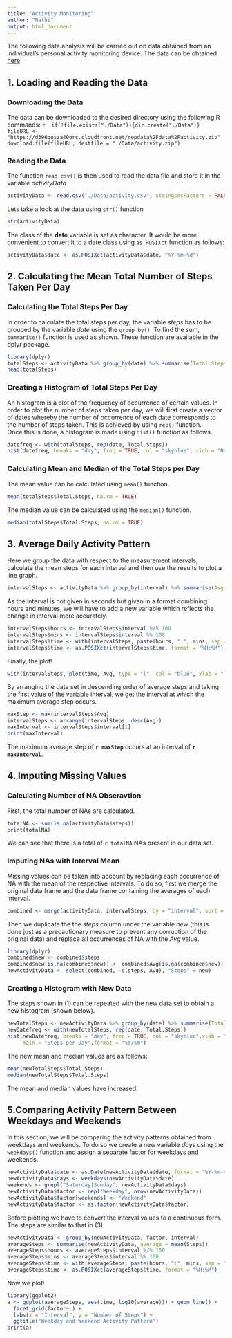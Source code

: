 ```yaml
---
title: "Activity Monitoring"
author: "Nathi"
output: html_document
---
```

The following data analysis will be carried out on data obtained from an individual's
personal activity monitoring device. The data can be obtained [here](https://d396qusza40orc.cloudfront.net/repdata%2Fdata%2Factivity.zip).      

## **1. Loading and Reading the Data**

### Downloading the Data
The data can be downloaded to the desired directory using the following R commands:
 ```r
 if(!file.exists("./Data")){dir.create("./Data")}
 fileURL <- "https://d396qusza40orc.cloudfront.net/repdata%2Fdata%2Factivity.zip"
 download.file(fileURL, destfile = "./Data/activity.zip")
 ```
 
### Reading the Data
 The function `read.csv()` is then used to read the data file and store it in the variable *activityData*
```r
activityData <- read.csv("./Data/activity.csv", stringsAsFactors = FALSE)
```

Lets take a look at the data using `str()` function
```r
str(activityData)
```

The class of the **date** variable is set as character. It would be more convenient to convert it to 
a date class using `as.POSIXct` function as follows:
```r
activityData$date <- as.POSIXct(activityData$date, "%Y-%m-%d")
```  
    
## **2. Calculating the Mean Total Number of Steps Taken Per Day**

### Calculating the Total Steps Per Day
In order to calculate the total steps per day, the variable *steps* has to be grouped by the variable *date* using the `group_by()`. To find the sum, `summarise()` function is used as shown. These function are available in the dplyr package.
```r
library(dplyr)
totalSteps <- activityData %>% group_by(date) %>% summarise(Total.Steps = sum(steps, na.rm = TRUE))
head(totalSteps)
```

### Creating a Histogram of Total Steps Per Day
An histogram is a plot of the frequency of occurrence of certain values. In order to plot the number of steps taken per day, we will first create a vector of dates whereby the number of occurrence of each date corresponds to the number of steps taken. This is achieved by using `rep()` function.  
Once this is done, a histogram is made using `hist()` function as follows.
```r
datefreq <- with(totalSteps, rep(date, Total.Steps))
hist(datefreq, breaks = "day", freq = TRUE, col = "skyblue", xlab = "Date",ylab = "Steps", main = "Steps per Day", format = "%d/%m")
```

### Calculating Mean and Median of the Total Steps per Day
The mean value can be calculated using `mean()` function.
```r
mean(totalSteps$Total.Steps, na.rm = TRUE)
```
The median value can be calculated using the `median()` function.
```r
median(totalSteps$Total.Steps, na.rm = TRUE)
```
    
## **3. Average Daily Activity  Pattern**
Here we group the data with respect to the measurement intervals, calculate the mean steps for each interval and then use the results to plot a line graph.
```r
intervalSteps <- activityData %>% group_by(interval) %>% summarise(Avg = mean(steps, na.rm = TRUE))
```
As the interval is not given in seconds but given in a format combining hours and minutes, we will have to add a new variable which reflects the change in interval more accurately.
```r
intervalSteps$hours <- intervalSteps$interval %/% 100
intervalSteps$mins <- intervalSteps$interval %% 100
intervalSteps$time <- with(intervalSteps, paste(hours, ":", mins, sep = ""))
intervalSteps$time <- as.POSIXct(intervalSteps$time, format = "%H:%M")
```
Finally, the plot!
```r
with(intervalSteps, plot(time, Avg, type = "l", col = "blue", xlab = "Time", ylab = "Steps", main = "Average Daily Activity Pattern"))
```

By arranging the data set in descending order of average steps and taking the first value of the variable interval, we get the interval at which the maximum average step occurs.
```r
maxStep <- max(intervalSteps$Avg)
intervalSteps <- arrange(intervalSteps, desc(Avg))
maxInterval <- intervalSteps$interval[1]
print(maxInterval)
```
The maximum average step of **`r maxStep`** occurs at an interval of **`r maxInterval`**.    

## **4. Imputing Missing Values**  
### Calculating Number of NA Obseravtion
First, the total number of NAs are calculated.
```r
totalNA <- sum(is.na(activityData$steps))
print(totalNA)
```
We can see that there is a total of `r totalNA` NAs present in our data set.

### Imputing NAs with Interval Mean
Missing values can be taken into account by replacing each occurrence of NA with the mean of the respective intervals. To do so, first we merge the original data frame and the data frame containing the averages of each interval.
```r
combined <- merge(activityData, intervalSteps, by = "interval", sort = FALSE)
```
  
Then we duplicate the the *steps* column under the variable *new* (this is done just as a precautionary measure to prevent any corruption of the original data) and replace all occurrences of NA with the *Avg* value.
```r
library(dplyr)
combined$new <- combined$steps
combined$new[is.na(combined$new)] <- combined$Avg[is.na(combined$new)]
newActivityData <- select(combined, -c(steps, Avg), "Steps" = new)
```

### Creating a Histogram with New Data
The steps shown in (1) can be repeated with the new data set to obtain a new histogram (shown below).
```r
newTotalSteps <- newActivityData %>% group_by(date) %>% summarise(Total.Steps = sum(Steps))
newDatefreq <- with(newTotalSteps, rep(date, Total.Steps))
hist(newDatefreq, breaks = "day", freq = TRUE, col = "skyblue",xlab = "Date",ylab = "Steps",
     main = "Steps per Day",format = "%d/%m")
```

The new mean and median values are as follows:
```r
mean(newTotalSteps$Total.Steps)
median(newTotalSteps$Total.Steps)
```
The mean and median values have increased.
  
## **5.Comparing Activity Pattern Between Weekdays and Weekends**
In this section, we will be comparing the activity patterns obtained from weekdays and weekends. To do so we create a new variable *days* using the `weekdays()` function and assign a separate factor for weekdays and weekends.
```r
newActivityData$date <- as.Date(newActivityData$date, format = "%Y-%m-%d")
newActivityData$days <- weekdays(newActivityData$date)
weekends <- grepl("Saturday|Sunday", newActivityData$days)
newActivityData$factor <- rep("Weekday", nrow(newActivityData))
newActivityData$factor[weekends] <- "Weekend"
newActivityData$factor <- as.factor(newActivityData$factor)
```
Before plotting we have to convert the interval values to a continuous form. The steps are similar to that in (3)
```r
newActivityData <- group_by(newActivityData, factor, interval)
averageSteps <- summarise(newActivityData, average = mean(Steps))
averageSteps$hours <- averageSteps$interval %/% 100
averageSteps$mins <- averageSteps$interval %% 100
averageSteps$time <- with(averageSteps, paste(hours, ":", mins, sep = ""))
averageSteps$time <- as.POSIXct(averageSteps$time, format = "%H:%M")
```
Now we plot!
```r
library(ggplot2)
a <- ggplot(averageSteps, aes(time, log10(average))) + geom_line() +
  facet_grid(factor~.) +
  labs(x = "Interval", y = "Number of Steps") +
  ggtitle("Weekday and Weekend Activity Pattern")
print(a)
```

  
